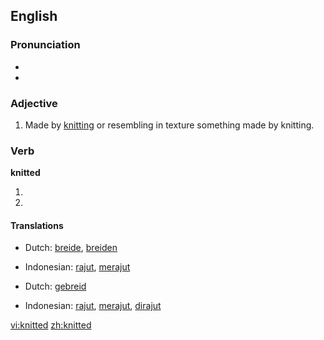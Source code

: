 ==English==

===Pronunciation===
* {{IPA|/'nɪtəd/}}
* {{audio|en-us-knitted.ogg|Audio (US)}}

===Adjective===
{{en-adj|-}}

# Made by [[knit]]ting or resembling in texture something made by knitting.

===Verb===
'''knitted'''

# {{simple past of|knit}}
# {{past participle of|knit}}

====Translations====
{{trans-top|simple past of knit}}
* Dutch: [[breide]], [[breiden]]
{{trans-mid}}
* Indonesian: [[rajut]], [[rajut|merajut]]
{{trans-bottom}}

{{trans-top|past participle of knit}}
* Dutch: [[gebreid]]
{{trans-mid}}
* Indonesian: [[rajut]], [[rajut|merajut]], [[rajut|dirajut]]
{{trans-bottom}}

[[vi:knitted]]
[[zh:knitted]]